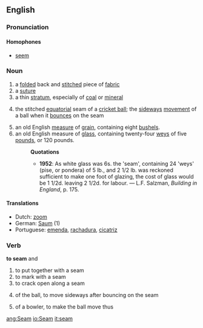==English==

===Pronunciation===
====Homophones====
*[[seem]]

=== Noun ===
{{en-noun-reg}}

# a [[folded]] back and [[stitch]]ed piece of [[fabric]]
# a [[suture]]
# a thin [[stratum]], especially of [[coal]] or [[mineral]]
#{{cricket}} the stitched [[equatorial]] seam of a [[cricket ball]]; the [[sideways]] [[movement]] of a ball when it [[bounce]]s on the seam
# an old English [[measure]] of [[grain]], containing eight [[bushel]]s.
# an old English measure of [[glass]], containing twenty-four [[wey]]s of five [[pound]]s, or 120 pounds.
#:'''Quotations'''
#:*'''1952''': As white glass was 6s. the 'seam', containing 24 'weys' (pise, or pondera) of 5 lb., and 2 1/2 lb. was reckoned sufficient to make one foot of glazing, the cost of glass would be 1 1/2d. leaving 2 1/2d. for labour. &mdash; L.F. Salzman, ''Building in England'', p. 175.

====Translations====
*Dutch: [[zoom]] {{m}}
*German: [[Saum]] {{m}} (1)
*Portuguese: [[emenda]], [[rachadura]], [[cicatriz]] {{f}}

===Verb===
'''to seam''' {{intransitive}} and {{transitive}}

# to put together with a seam
# to mark with a seam
# to crack open along a seam
#{{cricket}} of the ball, to move sideways after bouncing on the seam
#{{cricket}} of a bowler, to make the ball move thus

[[ang:Seam]]
[[io:Seam]]
[[it:seam]]